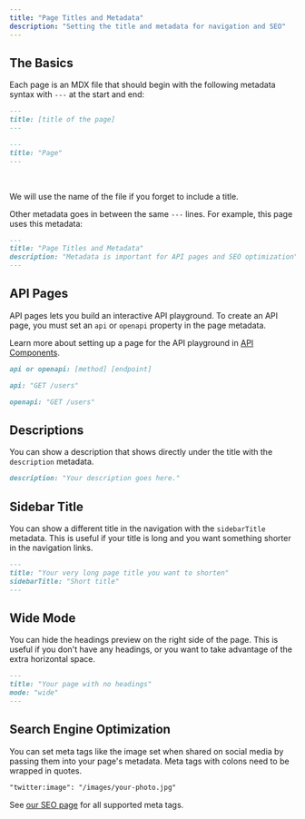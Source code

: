 ```yaml
---
title: "Page Titles and Metadata"
description: "Setting the title and metadata for navigation and SEO"
---
```


## The Basics

Each page is an MDX file that should begin with the following metadata syntax with `---` at the start and end:

<CodeGroup>

```md Schema
---
title: [title of the page]
---
```

```md Example
---
title: "Page"
---
```

</CodeGroup>

<br />

<Tip>We will use the name of the file if you forget to include a title.</Tip>

Other metadata goes in between the same `---` lines. For example, this page uses this metadata:

```md This page's metadata
---
title: "Page Titles and Metadata"
description: "Metadata is important for API pages and SEO optimization"
---
```

## API Pages

API pages lets you build an interactive API playground. To create an API page, you must set an `api` or `openapi` property in the page metadata.

Learn more about setting up a page for the API playground in [API Components](/api-components/overview).

<CodeGroup>

```md Schema
api or openapi: [method] [endpoint]
```

```md API Example
api: "GET /users"
```

```md OpenAPI Example
openapi: "GET /users"
```

</CodeGroup>

## Descriptions

You can show a description that shows directly under the title with the `description` metadata.

```md Description Example
description: "Your description goes here."
```

## Sidebar Title

You can show a different title in the navigation with the `sidebarTitle` metadata. This is useful if your title is long and you want something shorter in the navigation links.

```md Sidebar Title Example
---
title: "Your very long page title you want to shorten"
sidebarTitle: "Short title"
---
```

## Wide Mode

You can hide the headings preview on the right side of the page. This is useful if you don't have any headings, or you want to take advantage of the extra horizontal space.

```md Wide Mode Example
---
title: "Your page with no headings"
mode: "wide"
---
```

## Search Engine Optimization

You can set meta tags like the image set when shared on social media by passing them into your page's metadata. Meta tags with colons need to be wrapped in quotes.

```md Meta Tags Example
"twitter:image": "/images/your-photo.jpg"
```

See [our SEO page](/settings/seo) for all supported meta tags.
